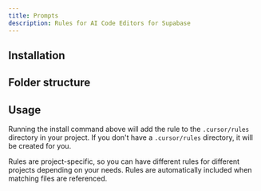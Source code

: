 ```yaml
---
title: Prompts
description: Rules for AI Code Editors for Supabase
---
```


## Installation

<BlockItem name="ai-editor-rules" description="Rules for AI Code Editors for Supabase" />

## Folder structure

<RegistryBlock itemName="ai-editor-rules" />

## Usage

Running the install command above will add the rule to the `.cursor/rules` directory in your project. If you don't have a `.cursor/rules` directory, it will be created for you.

Rules are project-specific, so you can have different rules for different projects depending on your needs. Rules are automatically included when matching files are referenced.

